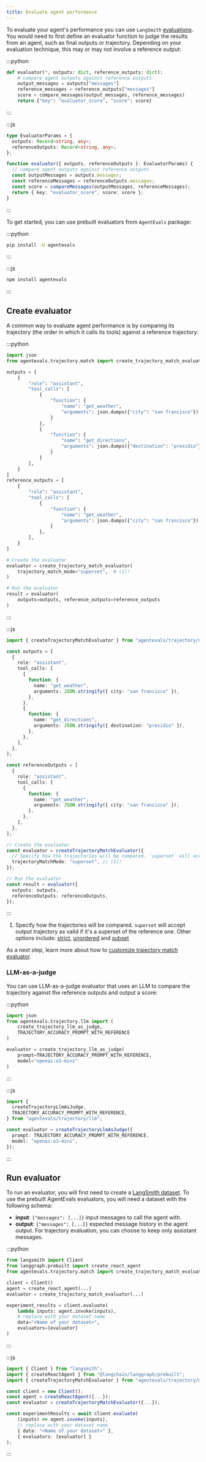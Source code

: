 ```yaml
---
title: Evaluate agent performance
---
```


To evaluate your agent's performance you can use `LangSmith` [evaluations](/langsmith/evaluation-techniques). You would need to first define an evaluator function to judge the results from an agent, such as final outputs or trajectory. Depending on your evaluation technique, this may or may not involve a reference output:

:::python
```python
def evaluator(*, outputs: dict, reference_outputs: dict):
    # compare agent outputs against reference outputs
    output_messages = outputs["messages"]
    reference_messages = reference_outputs["messages"]
    score = compare_messages(output_messages, reference_messages)
    return {"key": "evaluator_score", "score": score}
```
:::

:::js
```typescript
type EvaluatorParams = {
  outputs: Record<string, any>;
  referenceOutputs: Record<string, any>;
};

function evaluator({ outputs, referenceOutputs }: EvaluatorParams) {
  // compare agent outputs against reference outputs
  const outputMessages = outputs.messages;
  const referenceMessages = referenceOutputs.messages;
  const score = compareMessages(outputMessages, referenceMessages);
  return { key: "evaluator_score", score: score };
}
```
:::

To get started, you can use prebuilt evaluators from `AgentEvals` package:

:::python
```bash
pip install -U agentevals
```
:::

:::js
```bash
npm install agentevals
```
:::

## Create evaluator

A common way to evaluate agent performance is by comparing its trajectory (the order in which it calls its tools) against a reference trajectory:

:::python
```python {highlight={2,39}}
import json
from agentevals.trajectory.match import create_trajectory_match_evaluator

outputs = [
    {
        "role": "assistant",
        "tool_calls": [
            {
                "function": {
                    "name": "get_weather",
                    "arguments": json.dumps({"city": "san francisco"}),
                }
            },
            {
                "function": {
                    "name": "get_directions",
                    "arguments": json.dumps({"destination": "presidio"}),
                }
            }
        ],
    }
]
reference_outputs = [
    {
        "role": "assistant",
        "tool_calls": [
            {
                "function": {
                    "name": "get_weather",
                    "arguments": json.dumps({"city": "san francisco"}),
                }
            },
        ],
    }
]

# Create the evaluator
evaluator = create_trajectory_match_evaluator(
    trajectory_match_mode="superset",  # (1)!
)

# Run the evaluator
result = evaluator(
    outputs=outputs, reference_outputs=reference_outputs
)
```
:::

:::js
```typescript
import { createTrajectoryMatchEvaluator } from "agentevals/trajectory/match";

const outputs = [
  {
    role: "assistant",
    tool_calls: [
      {
        function: {
          name: "get_weather",
          arguments: JSON.stringify({ city: "san francisco" }),
        },
      },
      {
        function: {
          name: "get_directions",
          arguments: JSON.stringify({ destination: "presidio" }),
        },
      },
    ],
  },
];

const referenceOutputs = [
  {
    role: "assistant",
    tool_calls: [
      {
        function: {
          name: "get_weather",
          arguments: JSON.stringify({ city: "san francisco" }),
        },
      },
    ],
  },
];

// Create the evaluator
const evaluator = createTrajectoryMatchEvaluator({
  // Specify how the trajectories will be compared. `superset` will accept output trajectory as valid if it's a superset of the reference one. Other options include: strict, unordered and subset
  trajectoryMatchMode: "superset", // (1)!
});

// Run the evaluator
const result = evaluator({
  outputs: outputs,
  referenceOutputs: referenceOutputs,
});
```
:::

1. Specify how the trajectories will be compared. `superset` will accept output trajectory as valid if it's a superset of the reference one. Other options include: [strict](https://github.com/langchain-ai/agentevals?tab=readme-ov-file#strict-match), [unordered](https://github.com/langchain-ai/agentevals?tab=readme-ov-file#unordered-match) and [subset](https://github.com/langchain-ai/agentevals?tab=readme-ov-file#subset-and-superset-match)

As a next step, learn more about how to [customize trajectory match evaluator](https://github.com/langchain-ai/agentevals?tab=readme-ov-file#agent-trajectory-match).

### LLM-as-a-judge

You can use LLM-as-a-judge evaluator that uses an LLM to compare the trajectory against the reference outputs and output a score:

:::python
```python {highlight={3}}
import json
from agentevals.trajectory.llm import (
    create_trajectory_llm_as_judge,
    TRAJECTORY_ACCURACY_PROMPT_WITH_REFERENCE
)

evaluator = create_trajectory_llm_as_judge(
    prompt=TRAJECTORY_ACCURACY_PROMPT_WITH_REFERENCE,
    model="openai:o3-mini"
)
```
:::

:::js
```typescript
import {
  createTrajectoryLlmAsJudge,
  TRAJECTORY_ACCURACY_PROMPT_WITH_REFERENCE,
} from "agentevals/trajectory/llm";

const evaluator = createTrajectoryLlmAsJudge({
  prompt: TRAJECTORY_ACCURACY_PROMPT_WITH_REFERENCE,
  model: "openai:o3-mini",
});
```
:::

## Run evaluator

To run an evaluator, you will first need to create a [LangSmith dataset](/langsmith/evaluation-overview). To use the prebuilt AgentEvals evaluators, you will need a dataset with the following schema:

* **input**: `{"messages": [...]}` input messages to call the agent with.
* **output**: `{"messages": [...]}` expected message history in the agent output. For trajectory evaluation, you can choose to keep only assistant messages.

:::python
```python
from langsmith import Client
from langgraph.prebuilt import create_react_agent
from agentevals.trajectory.match import create_trajectory_match_evaluator

client = Client()
agent = create_react_agent(...)
evaluator = create_trajectory_match_evaluator(...)

experiment_results = client.evaluate(
    lambda inputs: agent.invoke(inputs),
    # replace with your dataset name
    data="<Name of your dataset>",
    evaluators=[evaluator]
)
```
:::

:::js
```typescript
import { Client } from "langsmith";
import { createReactAgent } from "@langchain/langgraph/prebuilt";
import { createTrajectoryMatchEvaluator } from "agentevals/trajectory/match";

const client = new Client();
const agent = createReactAgent({...});
const evaluator = createTrajectoryMatchEvaluator({...});

const experimentResults = await client.evaluate(
    (inputs) => agent.invoke(inputs),
    // replace with your dataset name
    { data: "<Name of your dataset>" },
    { evaluators: [evaluator] }
);
```
:::
